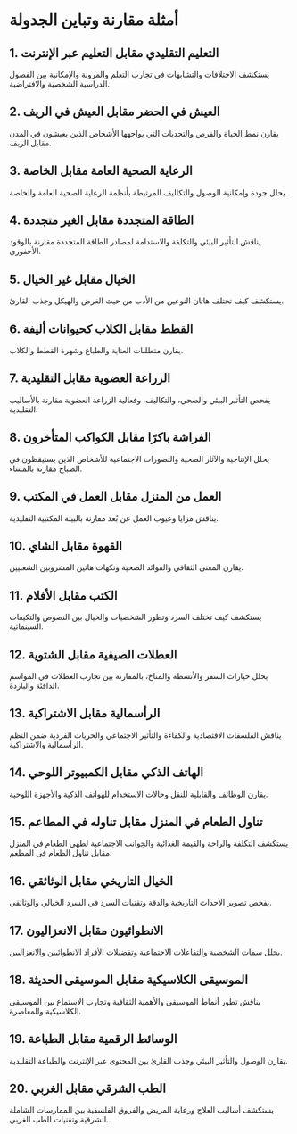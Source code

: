 # أمثلة مقارنة وتباين الجدولة


<div style={{ width: "100%", padding: 20, height: "70vh" }}>
  <Chat
    welcome={"مرحبًا، أي نوع من الأمثلة ترغب في مناقشته أو الحصول عليه؟"}
    teacherName={"أليكس"}
    systemPrompt={"من فضلك، ساعد هذا المستخدم في العثور على أمثلة المقالات التي يريدها!"}
  />
</div>

## 1. التعليم التقليدي مقابل التعليم عبر الإنترنت

يستكشف الاختلافات والتشابهات في تجارب التعلم والمرونة والإمكانية بين الفصول الدراسية الشخصية والافتراضية.

## 2. العيش في الحضر مقابل العيش في الريف

يقارن نمط الحياة والفرص والتحديات التي يواجهها الأشخاص الذين يعيشون في المدن مقابل الريف.

## 3. الرعاية الصحية العامة مقابل الخاصة

يحلل جودة وإمكانية الوصول والتكاليف المرتبطة بأنظمة الرعاية الصحية العامة والخاصة.

## 4. الطاقة المتجددة مقابل الغير متجددة

يناقش التأثير البيئي والتكلفة والاستدامة لمصادر الطاقة المتجددة مقارنة بالوقود الأحفوري.

## 5. الخيال مقابل غير الخيال

يستكشف كيف تختلف هاتان النوعين من الأدب من حيث الغرض والهيكل وجذب القارئ.

## 6. القطط مقابل الكلاب كحيوانات أليفة

يقارن متطلبات العناية والطباع وشهرة القطط والكلاب.

## 7. الزراعة العضوية مقابل التقليدية

يفحص التأثير البيئي والصحي، والتكاليف، وفعالية الزراعة العضوية مقارنة بالأساليب التقليدية.

## 8. الفراشة باكرًا مقابل الكواكب المتأخرون

يحلل الإنتاجية والآثار الصحية والتصورات الاجتماعية للأشخاص الذين يستيقظون في الصباح مقارنة بالمساء.

## 9. العمل من المنزل مقابل العمل في المكتب

يناقش مزايا وعيوب العمل عن بُعد مقارنة بالبيئة المكتبية التقليدية.

## 10. القهوة مقابل الشاي

يقارن المعنى الثقافي والفوائد الصحية ونكهات هاتين المشروبين الشعبيين.

## 11. الكتب مقابل الأفلام

يستكشف كيف تختلف السرد وتطور الشخصيات والخيال بين النصوص والتكيفات السينمائية.

## 12. العطلات الصيفية مقابل الشتوية

يحلل خيارات السفر والأنشطة والمناخ، بالمقارنة بين تجارب العطلات في المواسم الدافئة والباردة.

## 13. الرأسمالية مقابل الاشتراكية

يناقش الفلسفات الاقتصادية والكفاءة والتأثير الاجتماعي والحريات الفردية ضمن النظم الرأسمالية والاشتراكية.

## 14. الهاتف الذكي مقابل الكمبيوتر اللوحي

يقارن الوظائف والقابلية للنقل وحالات الاستخدام للهواتف الذكية والأجهزة اللوحية.

## 15. تناول الطعام في المنزل مقابل تناوله في المطاعم

يستكشف التكلفة والراحة والقيمة الغذائية والجوانب الاجتماعية لطهي الطعام في المنزل مقابل تناول الطعام في المطعم.

## 16. الخيال التاريخي مقابل الوثائقي

يفحص تصوير الأحداث التاريخية والدقة وتقنيات السرد في السرد الخيالي والوثائقي.

## 17. الانطوائيون مقابل الانعزاليون

يحلل سمات الشخصية والتفاعلات الاجتماعية وتفضيلات الأفراد الانطوائيين والانعزاليين.

## 18. الموسيقى الكلاسيكية مقابل الموسيقى الحديثة

يناقش تطور أنماط الموسيقى والأهمية الثقافية وتجارب الاستماع بين الموسيقى الكلاسيكية والمعاصرة.

## 19. الوسائط الرقمية مقابل الطباعة

يقارن الوصول والتأثير البيئي وجذب القارئ بين المحتوى عبر الإنترنت والطباعة التقليدية.

## 20. الطب الشرقي مقابل الغربي

يستكشف أساليب العلاج ورعاية المريض والفروق الفلسفية بين الممارسات الشاملة الشرقية وتقنيات الطب الغربي.

